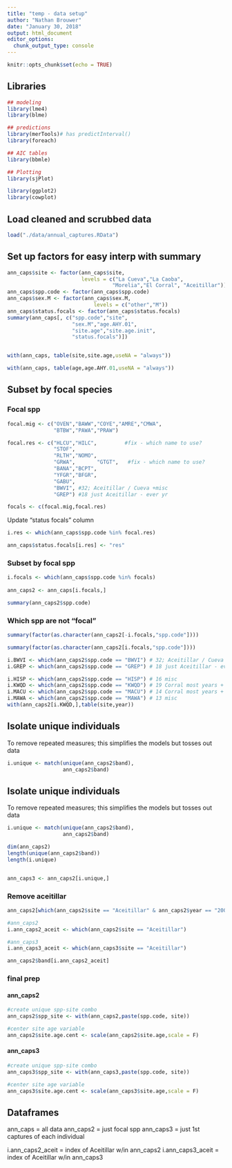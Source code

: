 ```yaml
---
title: "temp - data setup"
author: "Nathan Brouwer"
date: "January 30, 2018"
output: html_document
editor_options: 
  chunk_output_type: console
---
```


```r
knitr::opts_chunk$set(echo = TRUE)
```




## Libraries
```r
## modeling
library(lme4)
library(blme)

## predictions
library(merTools)# has predictInterval()
library(foreach)

## AIC tables
library(bbmle)

## Plotting
library(sjPlot)

library(ggplot2)
library(cowplot)

```



## Load cleaned and scrubbed data

```r
load("./data/annual_captures.RData")
```


## Set up factors for easy interp with summary

```r

ann_caps$site <- factor(ann_caps$site,
                        levels = c("La Cueva","La Caoba",
                                  "Morelia","El Corral", "Aceitillar"))
ann_caps$spp.code <- factor(ann_caps$spp.code)
ann_caps$sex.M <- factor(ann_caps$sex.M,
                            levels = c("other","M"))
ann_caps$status.focals <- factor(ann_caps$status.focals)
summary(ann_caps[, c("spp.code","site",
                     "sex.M","age.AHY.01",
                     "site.age","site.age.init",
                     "status.focals")])


with(ann_caps, table(site,site.age,useNA = "always"))

with(ann_caps, table(age,age.AHY.01,useNA = "always"))
```

## Subset by focal species

### Focal spp
```r
focal.mig <- c("OVEN","BAWW","COYE","AMRE","CMWA",
               "BTBW","PAWA","PRAW")

focal.res <- c("HLCU","HILC",         #fix - which name to use?
               "STOF",
               "RLTH","NOMO",
               "GRWA",       "GTGT",   #fix - which name to use?
               "BANA","BCPT",
               "YFGR","BFGR",
               "GABU",
               "BWVI", #32; Aceitillar / Cueva +misc
               "GREP") #18 just Aceitillar - ever yr

focals <- c(focal.mig,focal.res)
```



Update "status focals" column
```r
i.res <- which(ann_caps$spp.code %in% focal.res)

ann_caps$status.focals[i.res] <- "res"
```




### Subset by focal spp
```r
i.focals <- which(ann_caps$spp.code %in% focals)
 
ann_caps2 <- ann_caps[i.focals,]
```

```r
summary(ann_caps2$spp.code)
```



### Which spp are not "focal"


```r
summary(factor(as.character(ann_caps2[-i.focals,"spp.code"])))
```


```r
summary(factor(as.character(ann_caps2[i.focals,"spp.code"])))
```


```r
i.BWVI <- which(ann_caps2$spp.code == "BWVI") # 32; Aceitillar / Cueva +misc
i.GREP <- which(ann_caps2$spp.code == "GREP") # 18 just Aceitillar - ever yr

i.HISP <- which(ann_caps2$spp.code == "HISP") # 16 misc
i.KWQD <- which(ann_caps2$spp.code == "KWQD") # 19 Corral most years + misc
i.MACU <- which(ann_caps2$spp.code == "MACU") # 14 Corral most years + misc
i.MAWA <- which(ann_caps2$spp.code == "MAWA") # 13 misc
with(ann_caps2[i.KWQD,],table(site,year))
```


## Isolate unique individuals

To remove repeated measures; this simplifies the models but tosses out data

```r
i.unique <- match(unique(ann_caps2$band),
                  ann_caps2$band)
```







## Isolate unique individuals

To remove repeated measures; this simplifies the models but tosses out data

```r

i.unique <- match(unique(ann_caps2$band),
                  ann_caps2$band)

dim(ann_caps2)
length(unique(ann_caps2$band))
length(i.unique)


ann_caps3 <- ann_caps2[i.unique,]
```


### Remove aceitillar
```r

ann_caps2[which(ann_caps2$site == "Aceitillar" & ann_caps2$year == "2002-2003"),]

#ann_caps2
i.ann_caps2_aceit <- which(ann_caps2$site == "Aceitillar")

#ann_caps3
i.ann_caps3_aceit <- which(ann_caps3$site == "Aceitillar")

ann_caps2$band[i.ann_caps2_aceit]

```

### final prep

#### ann_caps2
```r
#create unique spp-site combo
ann_caps2$spp_site <- with(ann_caps2,paste(spp.code, site))

#center site age variable
ann_caps2$site.age.cent <- scale(ann_caps2$site.age,scale = F)

```

#### ann_caps3
```r
#create unique spp-site combo
ann_caps3$spp_site <- with(ann_caps3,paste(spp.code, site))

#center site age variable
ann_caps3$site.age.cent <- scale(ann_caps3$site.age,scale = F)

```

## Dataframes

ann_caps  = all data
ann_caps2 = just focal spp
ann_caps3 = just 1st captures of each individual

i.ann_caps2_aceit = index of Aceitillar w/in ann_caps2
i.ann_caps3_aceit = index of Aceitillar w/in ann_caps3

```r

```

